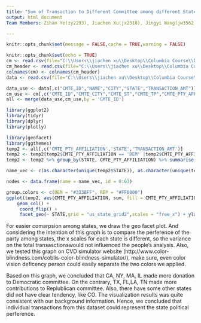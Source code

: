 ---
title: "Sum of Transaction to Different Committee among different States "
output: html_document
Team Members: Zihan Ye(zy2293), Jiachen Xu(jx2318), Jingyi Wang(jw3562), Haikun Du(hd2377)

---

```{r setup, include=FALSE}
knitr::opts_chunk$set(message = FALSE,cache = TRUE,warning = FALSE)
```
```{r}
knitr::opts_chunk$set(echo = TRUE)
cm <- read.csv(file="C:\\Users\\jiachen xu\\Desktop\\Columbia Course\\Data Visualization\\Homework\\project\\cm.txt", header = FALSE, sep="|")
cm_header <- read.csv(file="C:\\Users\\jiachen xu\\Desktop\\Columbia Course\\Data Visualization\\Homework\\project\\cm_header_file.csv", header = TRUE, sep=",")
colnames(cm) <- colnames(cm_header)
data <- read.csv(file="C:\\Users\\jiachen xu\\Desktop\\Columbia Course\\Data Visualization\\Homework\\project\\filtered_v2.csv", header = TRUE, sep=",")

data_use <- data[,c("CMTE_ID","NAME","CITY","STATE","TRANSACTION_AMT")]
cm_use <- cm[,c("CMTE_ID","CMTE_CITY","CMTE_ST","CMTE_TP","CMTE_PTY_AFFILIATION")]
all <- merge(data_use,cm_use,by = 'CMTE_ID')

library(ggplot2)
library(tidyr)
library(dplyr)
library(plotly)
```

```{r,fig.width=10,fig.height=8}
library(geofacet)
library(ggthemes)
temp2 <- all[,c('CMTE_PTY_AFFILIATION','STATE','TRANSACTION_AMT')]
temp2 <- temp2[temp2$CMTE_PTY_AFFILIATION == 'DEM' |temp2$CMTE_PTY_AFFILIATION == 'REP',]
temp2 <- temp2 %>% group_by(STATE, CMTE_PTY_AFFILIATION) %>% summarise(sum = sum(TRANSACTION_AMT))

name_vec <- c(as.character(unique(temp2$STATE)), as.character(unique(temp2$CMTE_PTY_AFFILIATION)))

nodes <- data.frame(name = name_vec, id = 0:63)

group.colors <- c(DEM = "#333BFF", REP = "#FF0000")
ggplot(temp2, aes(CMTE_PTY_AFFILIATION, sum, fill = CMTE_PTY_AFFILIATION)) +
    geom_col() +
     coord_flip() +
     facet_geo(~ STATE,grid = "us_state_grid2",scales = "free_x") + ylab("Sum of the Transactions")+ xlab("Different Committee")+ labs(title = "Sum of Transaction to Different Committee in different State", fill = "Committee") + theme(axis.text.x = element_blank(),plot.title = element_text( size= 20),axis.title.x = element_text(size= 15),axis.title.y = element_text(size= 15))+scale_fill_manual(values=group.colors)+ scale_colour_colorblind()
```

For easier comarpsion among states, we draw the geo facet plot. And considering the intention of this graph is to compare the perference of the party among states, the x scales for each state is different, so the variance on the total transasctionswould not influenced the people's analysis. Also, we tested this graph on CVD simulator website (http://www.color-blindness.com/coblis-color-blindness-simulator/), make sure, even color vision deficency person could easily separate the two colors we applied.   
  
Based on this graph, we concluded that CA, NY, MA, IL made more donation to Democratic committee. On the contrary, TX, FL,LA, TN made more contributions to Replublican committee. Also, there have some other states did not have clear tendency, like CO. The visualization results was quite consistent with our background information. Hence, we concluded that individual transactions from this dataset could represent the state political perference.  